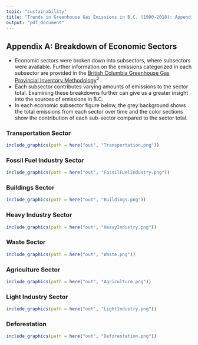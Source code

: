 ```yaml
---
topic: "sustainability"
title: "Trends in Greenhouse Gas Emissions in B.C. (1990-2018): Appendix"
output: "pdf_document"
---
```


```{=html}
<!--
Copyright 2018 Province of British Columbia

Licensed under the Apache License, Version 2.0 (the "License");
you may not use this file except in compliance with the License.
You may obtain a copy of the License at

http://www.apache.org/licenses/LICENSE-2.0

Unless required by applicable law or agreed to in writing, software distributed under the License is distributed on an "AS IS" BASIS,
WITHOUT WARRANTIES OR CONDITIONS OF ANY KIND, either express or implied.
See the License for the specific language governing permissions and limitations under the License.
-->
```
## Appendix A: Breakdown of Economic Sectors

-   Economic sectors were broken down into subsectors, where subsectors were available. Further information on the emissions categorized in each subsector are provided in the [British Columbia Greenhouse Gas Provincial Inventory Methodology](https://www2.gov.bc.ca/assets/gov/environment/climate-change/data/provincial-inventory/2019/provincial_inventory_methodology_book_1990-2019.pdf)^2^.
-   Each subsector contributes varying amounts of emissions to the sector total. Examining these breakdowns further can give us a greater insight into the sources of emissions in B.C.
-   In each economic subsector figure below, the grey background shows the total emissions from each sector over time and the color sections show the contribution of each sub-sector compared to the sector total.

### Transportation Sector

\vspace{.8cm}

```r

include_graphics(path = here("out", "Transportation.png"))

```

\newpage

### Fossil Fuel Industry Sector

\vspace{.8cm}

```r

include_graphics(path = here("out", "FossilFuelIndustry.png"))
```

### Buildings Sector

\vspace{.8cm}

```r

include_graphics(path = here("out", "Buildings.png"))
```

\newpage

### Heavy Industry Sector

\vspace{.8cm}

```r

include_graphics(path = here("out", "HeavyIndustry.png"))
```

### Waste Sector

\vspace{.8cm}

```r

include_graphics(path = here("out", "Waste.png"))
```

\newpage

### Agriculture Sector

\vspace{.8cm}

```r

include_graphics(path = here("out", "Agriculture.png"))
```

### Light Industry Sector

\vspace{.8cm}

```r

include_graphics(path = here("out", "LightIndustry.png"))
```

\newpage

### Deforestation

\vspace{.8cm}

```r

include_graphics(path = here("out", "Deforestation.png"))
```

